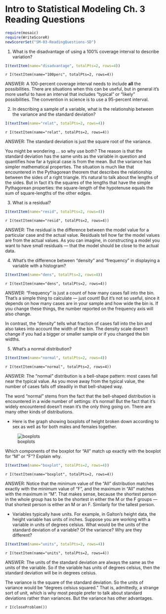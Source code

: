 Intro to Statistical Modeling Ch. 3 Reading Questions
========================================================
```r
require(mosaic)
require(WriteScoreR)
newScorerSet("SM-03-ReadingQuestions-SD")
```

1. What is the disadvantage of using a 100% coverage interval to
  describe variation? 
```r
I(textItem(name="disadvantage", totalPts=2, rows=4))
```
  `r I(textItem(name="100perc", totalPts=2, rows=4))`

<aside>
ANSWER:
A 100-percent coverage interval needs to include **all** the
possibilities.  There are situations when this can be useful, but in
general it's more useful to have an interval that includes "typical"
or "likely" possibilities.  The convention in science is to use a
95-percent interval.
</aside>

2. In describing a sample of a variable, 
what is the relationship between the variance and the standard
  deviation?
```r
I(textItem(name="relat", totalPts=2, rows=4))
```
  `r I(textItem(name="relat", totalPts=2, rows=4))`
  
<aside>
ANSWER:
The standard deviation is just the square root of the variance.  

You might be wondering ... so why use both?  The reason is that the standard deviation has the same
units as the variable in question and quantifies how far a typical
case is from the mean.  But the variance has simpler
mathematical properties.  The situation is much like that encountered
in the Pythagorean theorem that describes the relationship between the
sides of a right triangle.  It's natural to talk about the lengths of
the sides.  But in fact it's the squares of the lengths that have the
simple Pythagorean properties: the square-length of the hypotenuse
equals the sum of square-lengths of the other edges.
</aside>

3. What is a residual?
```r
I(textItem(name="resid", totalPts=2, rows=4))
```
  `r I(textItem(name="resid", totalPts=2, rows=4))`

<aside>
ANSWER:
The residual is the difference between the model value for a
particular case and the actual value.  Residuals tell how far the
model values are from the actual values.  As you can imagine, in
constructing a model you want to have small residuals --- that the
model should be close to the actual data.
</aside>

4. What's the difference between "density" and "frequency" in
  displaying a variable with a histogram?
```r
I(textItem(name="dens", totalPts=2, rows=4))
```
  `r I(textItem(name="dens", totalPts=2, rows=4))`

<aside>
ANSWER:
"Frequency" is just a count of how many cases fall into the bin.
That's a simple thing to calculate --- just count!  But it's not so
useful, since it depends on how many cases are in your sample and how
wide the bin is.  If you change these things, the number reported on
the frequency axis will also change. 

In contrast, the "density" tells what fraction of cases fall into
the bin and also takes into account the width of the bin.  The density
scale doesn't change if you had a bigger or smaller sample or if you
changed the bin widths.
</aside>

5. What's a normal distribution?
```r
I(textItem(name="normal", totalPts=2, rows=4))
```

  `r I(textItem(name="normal", totalPts=2, rows=4))`

<aside>
ANSWER:
The "normal" distribution is a bell-shape pattern: most cases fall
near the typical value.  As you move away from the typical value, the
number of cases falls off steadily in that bell-shaped way.

The word "normal" stems from the fact that the bell-shaped
distribution is encountered in a wide number of settings: it's normal!
But the fact that it's widely encountered doesn't mean it's the only
thing going on.  There are many other kinds of distributions.
</aside>

* Here is the graph showing boxplots of 
height broken down according to sex as well as 
for both males and females together. 

![boxplots](fig-reading-03a.png)


Which components of the boxplot for
"All" match up exactly with the boxplot for "M" or "F"?  Explain
why.
```r
I(textItem(name="boxplot", totalPts=2, rows=4))
```

  `r I(textItem(name="boxplot", totalPts=2, rows=4))`

<aside>
ANSWER:
Notice that the minimum value of the "All" distribution matches
exactly with the minimum value of "F", and the maximum in "All"
matches with the maximum in "M".  That makes sense, because the
shortest person in the whole group has to be the shortest in either
the M or the F groups --- that shortest person is either an M or an
F.  Similarly for the tallest person.
</aside>

* Variables typically have units.  For example, in Galton's height
data, the height variable has units of inches.  Suppose you are working
with a variable in units of degrees celsius.
What would be the units of the standard deviation of a variable?  Of
the variance? Why are they different?
```r
I(textItem(name="units", totalPts=2, rows=4))
```
  `r I(textItem(name="units", totalPts=2, rows=4))`

<aside>
ANSWER:
The units of the standard deviation are always the same as the units
of the variable.  So if the variable has units of degrees celsius,
then the standard deviation will be in degrees celsius.

The variance is the square of the standard deviation.  So the units of
variance would be "degrees celsius squared."  That is, admittedly, a
strange sort of unit, which is why most people prefer to talk about
standard deviations rather than variances.  But the variance has other
advantages.
</aside>

`r I(closeProblem())`